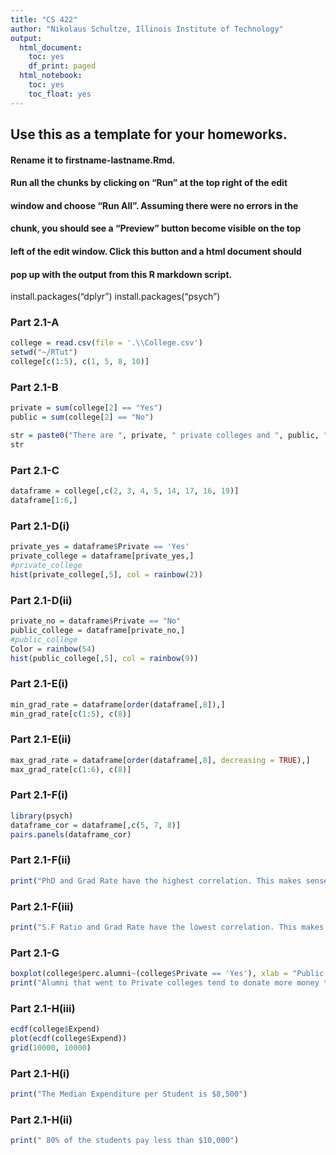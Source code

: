 ```yaml
---
title: "CS 422"
author: "Nikolaus Schultze, Illinois Institute of Technology"
output:
  html_document:
    toc: yes
    df_print: paged
  html_notebook:
    toc: yes
    toc_float: yes
---
```


<!-- More information in R Markdown can be found at:
1. https://www.ssc.wisc.edu/sscc/pubs/RFR/RFR_RMarkdown.html  This is 
   the place to start since it is a short tutorial.
2. https://rmarkdown.rstudio.com/index.html This contains a longer 
   tutorial.  Take a look at the cheatsheet in 
   https://rmarkdown.rstudio.com/lesson-15.html, it is a concise 
   reference of R Markdown on two pages.
<-->

## Use this as a template for your homeworks.
#### Rename it to firstname-lastname.Rmd.
#### Run all the chunks by clicking on "Run" at the top right of the edit 
#### window and choose "Run All".  Assuming there were no errors in the
#### chunk, you should see a "Preview" button become visible on the top
#### left of the edit window.  Click this button and a html document should
#### pop up with the output from this R markdown script.
install.packages("dplyr")
install.packages("psych")

### Part 2.1-A
```r
college = read.csv(file = '.\\College.csv')
setwd("~/RTut")
college[c(1:5), c(1, 5, 8, 10)]
```

### Part 2.1-B
```r
private = sum(college[2] == "Yes")
public = sum(college[2] == "No")

str = paste0("There are ", private, " private colleges and ", public, " public colleges in the datatset")
str
```
### Part 2.1-C 
```r
dataframe = college[,c(2, 3, 4, 5, 14, 17, 16, 19)]
dataframe[1:6,]
```

### Part 2.1-D(i)
```r
private_yes = dataframe$Private == 'Yes'
private_college = dataframe[private_yes,]
#private_college
hist(private_college[,5], col = rainbow(2))
```

### Part 2.1-D(ii)
```r
private_no = dataframe$Private == "No"
public_college = dataframe[private_no,]
#public_college
Color = rainbow(54)
hist(public_college[,5], col = rainbow(9))
```

### Part 2.1-E(i)
```r
min_grad_rate = dataframe[order(dataframe[,8]),]
min_grad_rate[c(1:5), c(8)]
```

### Part 2.1-E(ii)
```r
max_grad_rate = dataframe[order(dataframe[,8], decreasing = TRUE),]
max_grad_rate[c(1:6), c(8)]
```

### Part 2.1-F(i)
```r
library(psych)
dataframe_cor = dataframe[,c(5, 7, 8)]
pairs.panels(dataframe_cor)
```

### Part 2.1-F(ii)
```r
print("PhD and Grad Rate have the highest correlation. This makes sense because teachers with PhDs might bew considered by some to be better teacheres teachers therefore they improve graduation rates.")
```

### Part 2.1-F(iii)
```r
print("S.F Ratio and Grad Rate have the lowest correlation. This makes sense because a good Student to Faculty ratio is lower meaning there is less students per faculty member. This would allow these faculty members to spend more time and focus on students meaning that the students would do better and thus Graduation rates would be higher.")
```

### Part 2.1-G
```r
boxplot(college$perc.alumni~(college$Private == 'Yes'), xlab = "Public College and Private College", ylab = "Percen of Alumni who Donate", main = "Private vs Public Alumni Donation Percentage")
print("Alumni that went to Private colleges tend to donate more money that Alumni that went to Public colleges.")
```
### Part 2.1-H(iii)
```r
ecdf(college$Expend)
plot(ecdf(college$Expend))
grid(10000, 10000)
```

### Part 2.1-H(i)
```r
print("The Median Expenditure per Student is $8,500")
```

### Part 2.1-H(ii)
```r
print(" 80% of the students pay less than $10,000")
```
